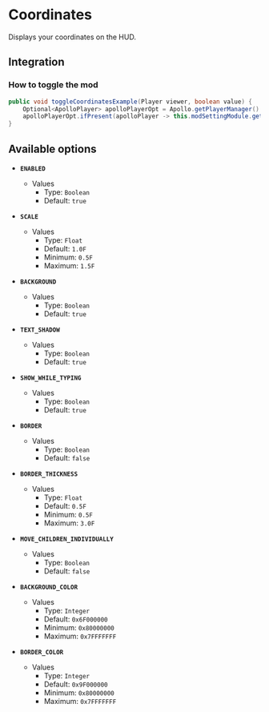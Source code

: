 # Coordinates

Displays your coordinates on the HUD.

## Integration

### How to toggle the mod

```java
public void toggleCoordinatesExample(Player viewer, boolean value) {
    Optional<ApolloPlayer> apolloPlayerOpt = Apollo.getPlayerManager().getPlayer(viewer.getUniqueId());
    apolloPlayerOpt.ifPresent(apolloPlayer -> this.modSettingModule.getOptions().set(apolloPlayer, ModCoordinates.ENABLED, value));
}
```

## Available options

- __`ENABLED`__
    - Values
        - Type: `Boolean`
        - Default: `true`

- __`SCALE`__
    - Values
        - Type: `Float`
        - Default: `1.0F`
        - Minimum: `0.5F`
        - Maximum: `1.5F`

- __`BACKGROUND`__
    - Values
        - Type: `Boolean`
        - Default: `true`

- __`TEXT_SHADOW`__
    - Values
        - Type: `Boolean`
        - Default: `true`

- __`SHOW_WHILE_TYPING`__
    - Values
        - Type: `Boolean`
        - Default: `true`

- __`BORDER`__
    - Values
        - Type: `Boolean`
        - Default: `false`

- __`BORDER_THICKNESS`__
    - Values
        - Type: `Float`
        - Default: `0.5F`
        - Minimum: `0.5F`
        - Maximum: `3.0F`

- __`MOVE_CHILDREN_INDIVIDUALLY`__
    - Values
        - Type: `Boolean`
        - Default: `false`

- __`BACKGROUND_COLOR`__
    - Values
        - Type: `Integer`
        - Default: `0x6F000000`
        - Minimum: `0x80000000`
        - Maximum: `0x7FFFFFFF`

- __`BORDER_COLOR`__
    - Values
        - Type: `Integer`
        - Default: `0x9F000000`
        - Minimum: `0x80000000`
        - Maximum: `0x7FFFFFFF`

